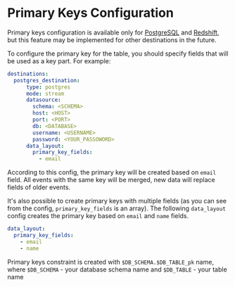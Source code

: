# Primary Keys Configuration

Primary keys configuration is available only for [PostgreSQL](/docs/destinations-configuration/postgres)
and [Redshift](/docs/destinations-configuration/redshift), but this feature may be implemented for other destinations in the future.

To configure the primary key for the table, you should specify fields that will be used as a key part. For example:

```yaml
destinations:
  postgres_destination:
      type: postgres
      mode: stream
      datasource:
        schema: <SCHEMA>
        host: <HOST>
        port: <PORT>
        db: <DATABASE>
        username: <USERNAME>
        password: <YOUR_PASSOWORD>
      data_layout:
        primary_key_fields:
          - email
```

According to this config, the primary key will be created based on `email` field. All events with the same
key will be merged, new data will replace fields of older events.

It's also possible to create primary keys with multiple fields (as you can see from the config, `primary_key_fields` is an array). The
following `data_layout` config creates the primary key based on `email` and `name` fields.

```yaml
data_layout:
  primary_key_fields:
    - email
    - name
```

<Hint>
    Primary keys constraint is created with <code inline="true">$DB_SCHEMA.$DB_TABLE_pk</code> name, where <code inline="true">$DB_SCHEMA</code> - your database schema name and <code inline="true">$DB_TABLE</code> - your table name
</Hint>



